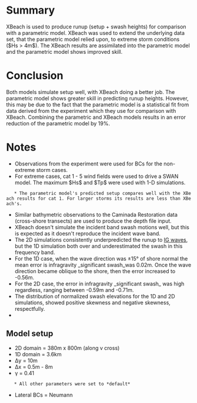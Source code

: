 = Summary =
XBeach is used to produce runup (setup + swash heights) for comparison with a parametric model. XBeach was used to extend the underlying data set, that the parametric model relied upon, to extreme storm conditions ($Hs > 4m$). The XBeach results are assimilated into the parametric model and the parametric model shows improved skill.

= Conclusion =
Both models simulate setup well, with XBeach doing a better job. The parametric model shows greater skill in predicting runup heights. However, this may be due to the fact that the parametric model is a statistical fit from data derived from the experiment which they use for comparison with XBeach. Combining the parametric and XBeach models results in an error reduction of the parametric model by 19%. 
= Notes =  
* Observations from the experiment were used for BCs for the non-extreme storm cases.
* For extreme cases, cat 1 - 5 wind fields were used to drive a SWAN model. The maximum $Hs$ and $Tp$ were used with 1-D simulations.
	* The parametric model's predicted setup compares well with the XBeach results for cat 1. For larger storms its results are less than XBeach's.
* Similar bathymetric observations to the Caminada Restoration data (cross-shore transects) are used to produce the depth file input.
* XBeach doesn't simulate the incident band swash motions well, but this is expected as it doesn't reproduce the incident wave band.
* The 2D simulations consistently underpredicted the runup to [[IG waves]], but the 1D simulation both over and underestimated the swash in this frequency band.
* For the 1D case, when the wave direction was ±15° of shore normal the mean error is infragravity _significant swash_was 0.02m. Once the wave direction became oblique to the shore, then the error increased to -0.56m.
* For the 2D case, the error in infragravity _significant swash_ was high regardless, ranging between -0.59m and -0.71m. 
* The distribution of normalized swash elevations for the 1D and 2D simulations, showed positive skewness and negative skewness, respectfully.
* 
== Model setup ==
* 2D domain = 380m x 800m (along v cross) 
* 1D domain = 3.6km
* Δy = 10m
* Δx = 0.5m - 8m
* γ = 0.41
	* All other parameters were set to *default*
* Lateral BCs = Neumann 
